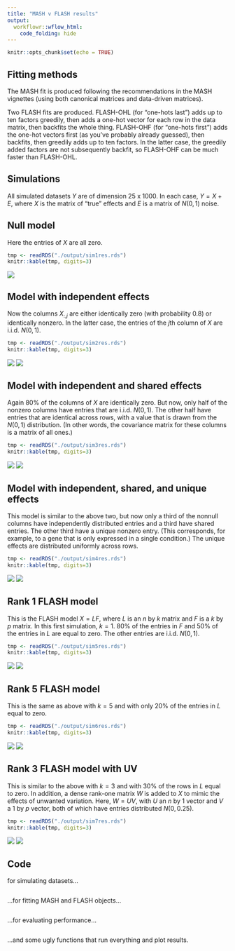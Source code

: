 ```yaml
---
title: "MASH v FLASH results"
output: 
  workflowr::wflow_html:
    code_folding: hide
---
```


```r
knitr::opts_chunk$set(echo = TRUE)
```

## Fitting methods

The MASH fit is produced following the recommendations in the MASH vignettes (using both canonical matrices and data-driven matrices).

Two FLASH fits are produced. FLASH-OHL (for "one-hots last") adds up to ten factors greedily, then adds a one-hot vector for each row in the data matrix, then backfits the whole thing. FLASH-OHF (for "one-hots first") adds the one-hot vectors first (as you've probably already guessed), then backfits, then greedily adds up to ten factors. In the latter case, the greedily added factors are not subsequently backfit, so FLASH-OHF can be much faster than FLASH-OHL.

## Simulations

All simulated datasets $Y$ are of dimension 25 x 1000. In each case, $Y = X + E$, where $X$ is the matrix of "true" effects and $E$ is a matrix of $N(0, 1)$ noise.

## Null model

Here the entries of $X$ are all zero.

```r
tmp <- readRDS("./output/sim1res.rds")
knitr::kable(tmp, digits=3)
```

![](images/sim1time.png)

## Model with independent effects

Now the columns $X_{:, j}$ are either identically zero (with probability 0.8) or identically nonzero. In the latter case, the entries of the $j$th column of $X$ are i.i.d. $N(0, 1)$.

```r
tmp <- readRDS("./output/sim2res.rds")
knitr::kable(tmp, digits=3)
```

![](images/sim2ROC.png)
![](images/sim2time.png)

## Model with independent and shared effects

Again 80% of the columns of $X$ are identically zero. But now, only half of the nonzero columns have entries that are i.i.d. $N(0, 1)$. The other half have entries that are identical across rows, with a value that is drawn from the $N(0, 1)$ distribution. (In other words, the covariance matrix for these columns is a matrix of all ones.)

```r
tmp <- readRDS("./output/sim3res.rds")
knitr::kable(tmp, digits=3)
```

![](images/sim3ROC.png)
![](images/sim3time.png)

## Model with independent, shared, and unique effects

This model is similar to the above two, but now only a third of the nonnull columns have independently distributed entries and a third have shared entries. The other third have a unique nonzero entry. (This corresponds, for example, to a gene that is only expressed in a single condition.) The unique effects are distributed uniformly across rows.

```r
tmp <- readRDS("./output/sim4res.rds")
knitr::kable(tmp, digits=3)
```

![](images/sim4ROC.png)
![](images/sim4time.png)

## Rank 1 FLASH model

This is the FLASH model $X = LF$, where $L$ is an $n$ by $k$ matrix and $F$ is a $k$ by $p$ matrix. In this first simulation, $k = 1$. 80% of the entries in $F$ and 50% of the entries in $L$ are equal to zero. The other entries are i.i.d. $N(0, 1)$.

```r
tmp <- readRDS("./output/sim5res.rds")
knitr::kable(tmp, digits=3)
```

![](images/sim5ROC.png)
![](images/sim5time.png)

## Rank 5 FLASH model 

This is the same as above with $k = 5$ and with only 20% of the entries in $L$ equal to zero.

```r
tmp <- readRDS("./output/sim6res.rds")
knitr::kable(tmp, digits=3)
```

![](images/sim6ROC.png)
![](images/sim6time.png)

## Rank 3 FLASH model with UV

This is similar to the above with $k = 3$ and with 30% of the rows in $L$ equal to zero. In addition, a dense rank-one matrix $W$ is added to $X$ to mimic the effects of unwanted variation. Here, $W = UV$, with $U$ an $n$ by 1 vector and $V$ a 1 by $p$ vector, both of which have entries distributed $N(0, 0.25)$.

```r
tmp <- readRDS("./output/sim7res.rds")
knitr::kable(tmp, digits=3)
```

![](images/sim7ROC.png)
![](images/sim7time.png)


## Code

for simulating datasets...
```r
```

...for fitting MASH and FLASH objects...
```r
```

...for evaluating performance...
```r
```

...and some ugly functions that run everything and plot results.
```r
```
